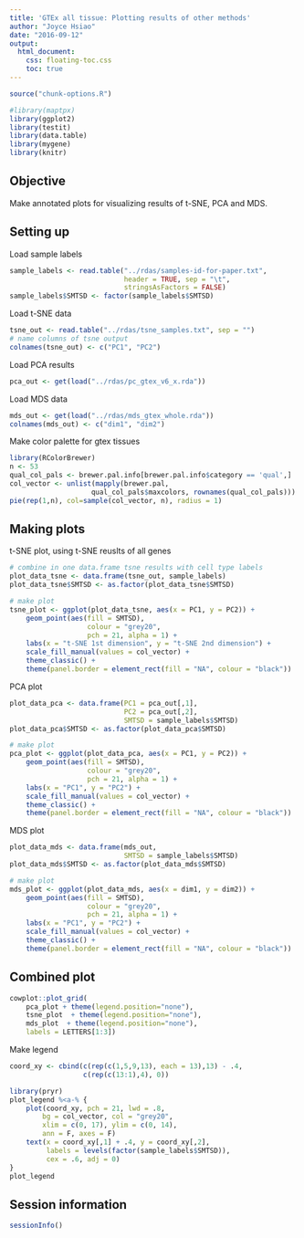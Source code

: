 ```yaml
---
title: 'GTEx all tissue: Plotting results of other methods'
author: "Joyce Hsiao"
date: "2016-09-12"
output: 
  html_document:
    css: floating-toc.css
    toc: true
---
```


```r
source("chunk-options.R")
```


```r
#library(maptpx)
library(ggplot2)
library(testit)
library(data.table)
library(mygene)
library(knitr)
```



## Objective

Make annotated plots for visualizing results of t-SNE, PCA and MDS.


## Setting up

Load sample labels

```r
sample_labels <- read.table("../rdas/samples-id-for-paper.txt",
                            header = TRUE, sep = "\t",
                            stringsAsFactors = FALSE)
sample_labels$SMTSD <- factor(sample_labels$SMTSD)
```


Load t-SNE data

```r
tsne_out <- read.table("../rdas/tsne_samples.txt", sep = "")
# name columns of tsne output
colnames(tsne_out) <- c("PC1", "PC2")
```

Load PCA results

```r
pca_out <- get(load("../rdas/pc_gtex_v6_x.rda"))
```

Load MDS data

```r
mds_out <- get(load("../rdas/mds_gtex_whole.rda"))
colnames(mds_out) <- c("dim1", "dim2")
```



Make color palette for gtex tissues

```r
library(RColorBrewer)
n <- 53
qual_col_pals <- brewer.pal.info[brewer.pal.info$category == 'qual',]
col_vector <- unlist(mapply(brewer.pal, 
                    qual_col_pals$maxcolors, rownames(qual_col_pals)))
pie(rep(1,n), col=sample(col_vector, n), radius = 1)
```



## Making plots

t-SNE plot, using t-SNE reuslts of all genes

```r
# combine in one data.frame tsne results with cell type labels 
plot_data_tsne <- data.frame(tsne_out, sample_labels)
plot_data_tsne$SMTSD <- as.factor(plot_data_tsne$SMTSD)

# make plot
tsne_plot <- ggplot(plot_data_tsne, aes(x = PC1, y = PC2)) + 
    geom_point(aes(fill = SMTSD),
                   colour = "grey20", 
                   pch = 21, alpha = 1) +
    labs(x = "t-SNE 1st dimension", y = "t-SNE 2nd dimension") +
    scale_fill_manual(values = col_vector) +
    theme_classic() +
    theme(panel.border = element_rect(fill = "NA", colour = "black"))
```


PCA plot

```r
plot_data_pca <- data.frame(PC1 = pca_out[,1],
                            PC2 = pca_out[,2],
                            SMTSD = sample_labels$SMTSD)
plot_data_pca$SMTSD <- as.factor(plot_data_pca$SMTSD)

# make plot
pca_plot <- ggplot(plot_data_pca, aes(x = PC1, y = PC2)) + 
    geom_point(aes(fill = SMTSD),
                   colour = "grey20", 
                   pch = 21, alpha = 1) +
    labs(x = "PC1", y = "PC2") +
    scale_fill_manual(values = col_vector) +
    theme_classic() +
    theme(panel.border = element_rect(fill = "NA", colour = "black"))
```


MDS plot

```r
plot_data_mds <- data.frame(mds_out,
                            SMTSD = sample_labels$SMTSD)
plot_data_mds$SMTSD <- as.factor(plot_data_mds$SMTSD)

# make plot
mds_plot <- ggplot(plot_data_mds, aes(x = dim1, y = dim2)) + 
    geom_point(aes(fill = SMTSD),
                   colour = "grey20", 
                   pch = 21, alpha = 1) +
    labs(x = "PC1", y = "PC2") +
    scale_fill_manual(values = col_vector) +
    theme_classic() +
    theme(panel.border = element_rect(fill = "NA", colour = "black"))
```



## Combined plot

```r
cowplot::plot_grid(
    pca_plot + theme(legend.position="none"), 
    tsne_plot  + theme(legend.position="none"),
    mds_plot  + theme(legend.position="none"),
    labels = LETTERS[1:3])
```


Make legend

```r
coord_xy <- cbind(c(rep(c(1,5,9,13), each = 13),13) - .4,
                  c(rep(c(13:1),4), 0))

library(pryr)
plot_legend %<a-% {
    plot(coord_xy, pch = 21, lwd = .8, 
        bg = col_vector, col = "grey20",
        xlim = c(0, 17), ylim = c(0, 14),
        ann = F, axes = F)
    text(x = coord_xy[,1] + .4, y = coord_xy[,2],
         labels = levels(factor(sample_labels$SMTSD)),
         cex = .6, adj = 0)
}
plot_legend
```

## Session information

```r
sessionInfo()
```

